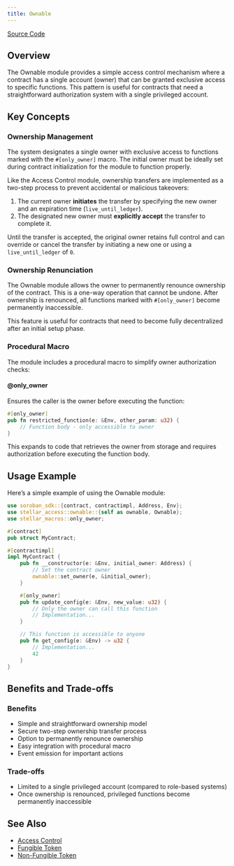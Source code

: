 ```yaml
---
title: Ownable
---
```


[Source Code](https://github.com/OpenZeppelin/stellar-contracts/tree/main/packages/access/src/ownable)

## Overview

The Ownable module provides a simple access control mechanism where a contract has a single account (owner) that can be granted exclusive access to specific functions. This pattern is useful for contracts that need a straightforward authorization system with a single privileged account.

## Key Concepts

### Ownership Management

The system designates a single owner with exclusive access to functions marked with the `#[only_owner]` macro. The initial owner must be ideally set during contract initialization for the module to function properly.

Like the Access Control module, ownership transfers are implemented as a two-step process to prevent accidental or malicious takeovers:

1. The current owner **initiates** the transfer by specifying the new owner and an expiration time (`live_until_ledger`).
2. The designated new owner must **explicitly accept** the transfer to complete it.

Until the transfer is accepted, the original owner retains full control and can override or cancel the transfer by initiating a new one or using a `live_until_ledger` of `0`.

### Ownership Renunciation

The Ownable module allows the owner to permanently renounce ownership of the contract. This is a one-way operation that cannot be undone. After ownership is renounced, all functions marked with `#[only_owner]` become permanently inaccessible.

This feature is useful for contracts that need to become fully decentralized after an initial setup phase.

### Procedural Macro

The module includes a procedural macro to simplify owner authorization checks:

#### @only_owner

Ensures the caller is the owner before executing the function:

```rust
#[only_owner]
pub fn restricted_function(e: &Env, other_param: u32) {
    // Function body - only accessible to owner
}
```

This expands to code that retrieves the owner from storage and requires authorization before executing the function body.

## Usage Example

Here’s a simple example of using the Ownable module:

```rust
use soroban_sdk::{contract, contractimpl, Address, Env};
use stellar_access::ownable::{self as ownable, Ownable};
use stellar_macros::only_owner;

#[contract]
pub struct MyContract;

#[contractimpl]
impl MyContract {
    pub fn __constructor(e: &Env, initial_owner: Address) {
        // Set the contract owner
        ownable::set_owner(e, &initial_owner);
    }

    #[only_owner]
    pub fn update_config(e: &Env, new_value: u32) {
        // Only the owner can call this function
        // Implementation...
    }

    // This function is accessible to anyone
    pub fn get_config(e: &Env) -> u32 {
        // Implementation...
        42
    }
}
```

## Benefits and Trade-offs

### Benefits

* Simple and straightforward ownership model
* Secure two-step ownership transfer process
* Option to permanently renounce ownership
* Easy integration with procedural macro
* Event emission for important actions

### Trade-offs

* Limited to a single privileged account (compared to role-based systems)
* Once ownership is renounced, privileged functions become permanently inaccessible

## See Also

* [Access Control](access/access-control.adoc)
* [Fungible Token](tokens/fungible/fungible.adoc)
* [Non-Fungible Token](tokens/non-fungible/non-fungible.adoc)

